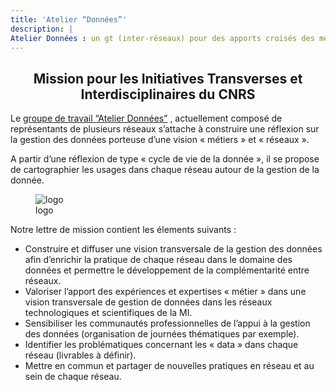 ```yaml
---
title: 'Atelier “Données”'
description: |
Atelier Données : un gt (inter-réseaux) pour des apports croisés des métie    rs sur la gestion des données de la recherche
---
```


<center><h2>Mission pour les Initiatives Transverses et Interdisciplinaires du CNRS</h2></center>

Le [groupe de travail "Atelier Données"](https://www.cnrs.fr/mi/spip.php?article1313) , actuellement
composé de représentants de plusieurs réseaux  s’attache à construire
une réflexion sur la gestion des données porteuse d’une vision «
métiers » et « réseaux ».

A partir d’une réflexion de type « cycle de vie de la donnée », il
se propose de cartographier les usages dans chaque réseau autour
de la gestion de la donnée.

![logo](images/gt-donnees-logo.png)

Notre lettre de mission contient les élements suivants :

- Construire et diffuser une vision transversale de la gestion des données afin d’enrichir la pratique de chaque réseau dans le domaine des données et permettre le développement de la complémentarité entre réseaux.
- Valoriser l’apport des expériences et expertises « métier » dans une vision transversale de gestion de données dans les réseaux technologiques et scientifiques de la MI.
- Sensibiliser les communautés professionnelles de l’appui à la gestion des données (organisation de journées thématiques par exemple).
- Identifier les problématiques concernant les « data » dans chaque réseau (livrables à définir).
- Mettre en commun et partager de nouvelles pratiques en réseau et au sein de chaque réseau.

